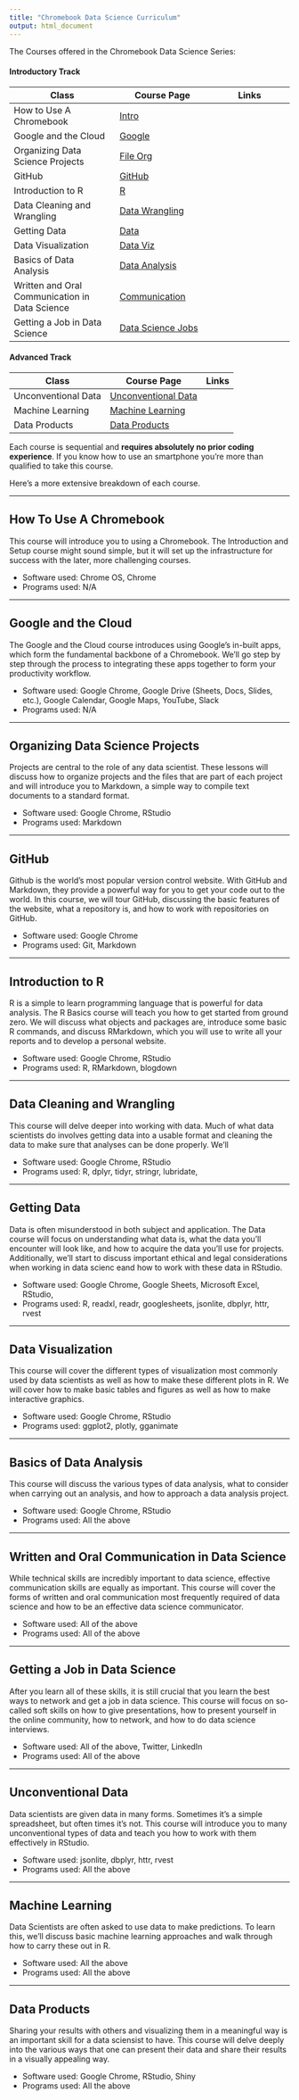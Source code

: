 ```yaml
---
title: "Chromebook Data Science Curriculum"
output: html_document
---
```


The Courses offered in the Chromebook Data Science Series:


#### **Introductory Track**

Class | Course Page | Links
---------------------|-------------------|----------------
How to Use A Chromebook | [Intro](#how-to-use-a-chromebook) | 
Google and the Cloud | [Google](#google-and-the-cloud) |
Organizing Data Science Projects | [File Org](#organizing-data-science-projects) |
GitHub | [GitHub](#GitHub) | 
Introduction to R | [R](#introduction-to-r) |
Data Cleaning and Wrangling | [Data Wrangling](#data-cleaning-and-wrangling) |
Getting Data | [Data](#getting-data) |
Data Visualization | [Data Viz](#data-visualization) |
Basics of Data Analysis | [Data Analysis](#basics-of-data-analysis) |
Written and Oral Communication in Data Science | [Communication](#written-and-oral-communication-in-data-science) |
Getting a Job in Data Science | [Data Science Jobs](#getting-a-job-in-data-science) |

#### **Advanced Track**

Class | Course Page | Links
---------------------|-------------------|----------------
Unconventional Data | [Unconventional Data](#unconventional-data) |
Machine Learning | [Machine Learning](#machine-learning) |
Data Products | [Data Products](#data-products) |

Each course is sequential and **requires absolutely no prior coding experience**. If you know how to use an smartphone you're more than qualified to take this course.

Here's a more extensive breakdown of each course.

-----

## How To Use A Chromebook
This course will introduce you to using a Chromebook. The Introduction and Setup course might sound simple, but it will set up the infrastructure for success with the later, more challenging courses.

* Software used: Chrome OS, Chrome
* Programs used: N/A

-----

## Google and the Cloud
The Google and the Cloud course introduces using Google's in-built apps, which form the fundamental backbone of a Chromebook. We'll go step by step through the process to integrating these apps together to form your productivity workflow.

* Software used: Google Chrome, Google Drive (Sheets, Docs, Slides, etc.), Google Calendar, Google Maps, YouTube, Slack  
* Programs used: N/A

-----

## Organizing Data Science Projects
Projects are central to the role of any data scientist. These lessons will discuss how to organize projects and the files that are part of each project and will introduce you to Markdown, a simple way to compile text documents to a standard format.

* Software used: Google Chrome, RStudio
* Programs used: Markdown

-----


## GitHub 
Github is the world's most popular version control website. With GitHub and Markdown, they provide a powerful way for you to get your code out to the world. In this course, we will tour GitHub, discussing the basic features of the website, what a repository is, and how to work with repositories on GitHub.

* Software used: Google Chrome
* Programs used: Git, Markdown

-----

## Introduction to R
R is a simple to learn programming language that is powerful for data analysis. The R Basics course will teach you how to get started from ground zero. We will discuss what objects and packages are, introduce some basic R commands, and discuss RMarkdown, which you will use to write all your reports and to develop a personal website. 

* Software used: Google Chrome, RStudio 
* Programs used: R, RMarkdown, blogdown

-----

## Data Cleaning and Wrangling
This course will delve deeper into working with data. Much of what data scientists do involves getting data into a usable format and cleaning the data to make sure that analyses can be done properly. We'll 

* Software used: Google Chrome, RStudio
* Programs used: R, dplyr, tidyr, stringr, lubridate, 

-----

## Getting Data 
Data is often misunderstood in both subject and application. The Data course will focus on understanding what data is, what the data you'll encounter will look like, and how to acquire the data you'll use for projects. Additionally, we'll start to discuss important ethical and legal considerations when working in data scienc eand how to work with these data in RStudio.

* Software used: Google Chrome, Google Sheets, Microsoft Excel, RStudio, 
* Programs used: R, readxl, readr, googlesheets, jsonlite, dbplyr, httr, rvest

-----

## Data Visualization
This course will cover the different types of visualization most commonly used by data scientists as well as how to make these different plots in R. We will cover how to make basic tables and figures as well as how to make interactive graphics. 

* Software used: Google Chrome, RStudio
* Programs used: ggplot2, plotly, gganimate

-----

## Basics of Data Analysis
This course will discuss the various types of data analysis, what to consider when carrying out an analysis, and how to approach a data analysis project.  

* Software used: Google Chrome, RStudio
* Programs used: All the above

------

## Written and Oral Communication in Data Science

While technical skills are incredibly important to data science, effective communication skills are equally as important. This course will cover the forms of written and oral communication most frequently required of data science and how to be an effective data science communicator. 

* Software used: All of the above
* Programs used: All of the above

------

## Getting a Job in Data Science
After you learn all of these skills, it is still crucial that you learn the best ways to network and get a job in data science. This course will focus on so-called soft skills on how to give presentations, how to present yourself in the online community, how to network, and how to do data science interviews. 

* Software used: All of the above, Twitter, LinkedIn
* Programs used: All of the above

-----

## Unconventional Data
Data scientists are given data in many forms. Sometimes it's a simple spreadsheet, but often times it's not. This course will introduce you to many unconventional types of data and teach you how to work with them effectively in RStudio.  

* Software used: jsonlite, dbplyr, httr, rvest
* Programs used: All the above

------

## Machine Learning
Data Scientists are often asked to use data to make predictions. To learn this, we'll discuss basic machine learning approaches and walk through how to carry these out in R.

* Software used: All the above
* Programs used: All the above

-----

## Data Products
Sharing your results with others and visualizing them in a meaningful way is an important skill for a data sciensist to have. This course will delve deeply into the various ways that one can present their data and share their results in a visually appealing way. 

* Software used: Google Chrome, RStudio, Shiny
* Programs used: All the above


